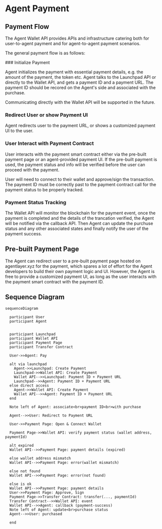 
# Agent Payment

## Payment Flow

The Agent Wallet API provides APIs and infrastructure catering both for user-to-agent payment and for agent-to-agent payment scenarios.

The general payment flow is as follows:

<Steps>
### Initialize Payment

Agent initializes the payment with essential payment details, e.g. the amount of the payment, the token etc. Agent talks to the Launchpad API or directly to the Wallet API, and gets a payment ID and a payment URL. The payment ID should be recored on the Agent's side and associated with the purchase.

<Callout type="info">
Communicating directly with the Wallet API will be supported in the future.
</Callout>

### Redirect User or show Payment UI

Agent redirects user to the payment URL, or shows a customized payment UI to the user.

### User Interact with Payment Contract

User interacts with the payment smart contract either via the pre-built payment page or an agent-provided payment UI. If the pre-built payment is used, the payment status and info will be verified before the user can proceed with the payment.

User will need to connect to their wallet and approve/sign the transaction. The payment ID must be correctly past to the payment contract call for the payment status to be properly tracked.

### Payment Status Tracking

The Wallet API will monitor the blockchain for the payment event, once the payment is completed and the details of the trancation verified, the Agent will be notified via the callback API. Then Agent can update the purchuse status and any other associated states and finally notify the user of the payment success.
</Steps>

## Pre-built Payment Page

The Agent can redirect user to a pre-built payment page hosted on agentlayer.xyz for the payment, which spares a lot of effort for the Agent developers to build their own payment logic and UI. However, the Agent is free to provide a customized payment UI, as long as the user interacts with the payment smart contract with the payment ID.



## Sequence Diagram

```mermaid
sequenceDiagram

  participant User
  participant Agent


  participant Launchpad
  participant Wallet API
  participant Payment Page
  participant Transfer Contract

  User->>Agent: Pay

  alt via launchpad
    Agent->>Launchpad: Create Payment
    Launchpad->>Wallet API: Create Payment
    Wallet API-->>Launchpad: Payment ID + Payment URL
    Launchpad-->>Agent: Payment ID + Payment URL
  else direct access
    Agent->>Wallet API: Create Payment
    Wallet API-->>Agent: Payment ID + Payment URL
  end

  Note left of Agent: associate<br>payment ID<br>with purchase

  Agent-->>User: Redirect to Payment URL

  User->>Payment Page: Open & Connect Wallet

  Payment Page->>Wallet API: verify payment status (wallet address, paymentId)
  
  alt expired
  Wallet API-->>Payment Page: payment details (expired)

  else wallet address mismatch
  Wallet API-->>Payment Page: error(wallet mismatch)

  else not found
  Wallet API-->>Payment Page: error(not found)

  else is ok
  Wallet API-->>Payment Page: payment details
  User->>Payment Page: Approve, Sign
  Payment Page->>Transfer Contract: transfer(..., paymentId)
  Transfer Contract-->>Wallet API: event 
  Wallet API-->>Agent: callback (payment-success)
  Note left of Agent: update<br>purchase status
  Agent-->>User: purchased

  end
```
